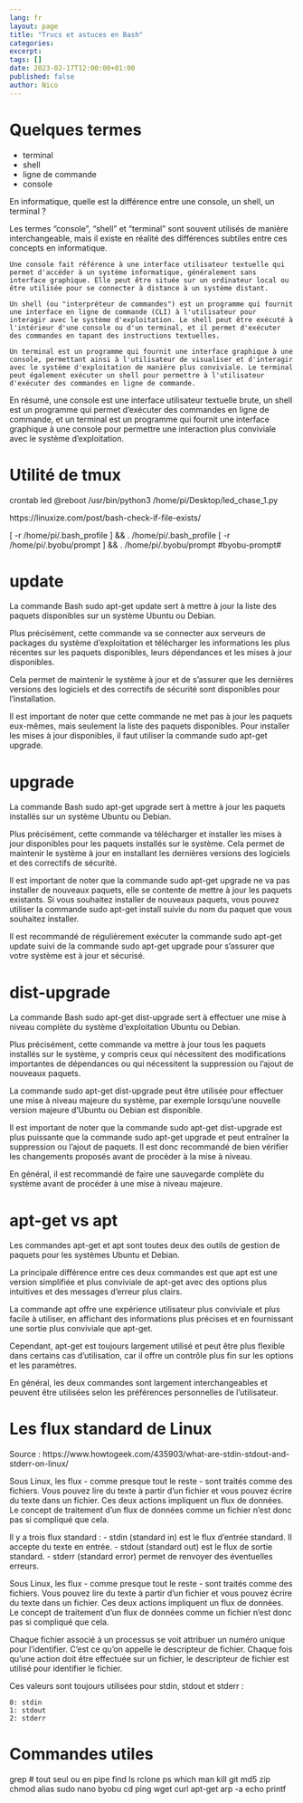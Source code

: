 ```yaml
---
lang: fr
layout: page
title: "Trucs et astuces en Bash"
categories:
excerpt:
tags: []
date: 2023-02-17T12:00:00+01:00
published: false
author: Nico
---
```



# Quelques termes

- terminal
- shell
- ligne de commande
- console


En informatique, quelle est la différence entre une console, un shell, un terminal ?

Les termes "console", "shell" et "terminal" sont souvent utilisés de manière interchangeable, mais il existe en réalité des différences subtiles entre ces concepts en informatique.

    Une console fait référence à une interface utilisateur textuelle qui permet d'accéder à un système informatique, généralement sans interface graphique. Elle peut être située sur un ordinateur local ou être utilisée pour se connecter à distance à un système distant.

    Un shell (ou "interpréteur de commandes") est un programme qui fournit une interface en ligne de commande (CLI) à l'utilisateur pour interagir avec le système d'exploitation. Le shell peut être exécuté à l'intérieur d'une console ou d'un terminal, et il permet d'exécuter des commandes en tapant des instructions textuelles.

    Un terminal est un programme qui fournit une interface graphique à une console, permettant ainsi à l'utilisateur de visualiser et d'interagir avec le système d'exploitation de manière plus conviviale. Le terminal peut également exécuter un shell pour permettre à l'utilisateur d'exécuter des commandes en ligne de commande.

En résumé, une console est une interface utilisateur textuelle brute, un shell est un programme qui permet d'exécuter des commandes en ligne de commande, et un terminal est un programme qui fournit une interface graphique à une console pour permettre une interaction plus conviviale avec le système d'exploitation.


# Utilité de tmux







crontab led
@reboot /usr/bin/python3 /home/pi/Desktop/led_chase_1.py



https://linuxize.com/post/bash-check-if-file-exists/


[ -r /home/pi/.bash_profile ] && . /home/pi/.bash_profile
[ -r /home/pi/.byobu/prompt ] && . /home/pi/.byobu/prompt   #byobu-prompt#





# update

La commande Bash sudo apt-get update sert à mettre à jour la liste des paquets disponibles sur un système Ubuntu ou Debian.

Plus précisément, cette commande va se connecter aux serveurs de packages du système d'exploitation et télécharger les informations les plus récentes sur les paquets disponibles, leurs dépendances et les mises à jour disponibles.

Cela permet de maintenir le système à jour et de s'assurer que les dernières versions des logiciels et des correctifs de sécurité sont disponibles pour l'installation.

Il est important de noter que cette commande ne met pas à jour les paquets eux-mêmes, mais seulement la liste des paquets disponibles. Pour installer les mises à jour disponibles, il faut utiliser la commande sudo apt-get upgrade.


# upgrade

La commande Bash sudo apt-get upgrade sert à mettre à jour les paquets installés sur un système Ubuntu ou Debian.

Plus précisément, cette commande va télécharger et installer les mises à jour disponibles pour les paquets installés sur le système. Cela permet de maintenir le système à jour en installant les dernières versions des logiciels et des correctifs de sécurité.

Il est important de noter que la commande sudo apt-get upgrade ne va pas installer de nouveaux paquets, elle se contente de mettre à jour les paquets existants. Si vous souhaitez installer de nouveaux paquets, vous pouvez utiliser la commande sudo apt-get install suivie du nom du paquet que vous souhaitez installer.

Il est recommandé de régulièrement exécuter la commande sudo apt-get update suivi de la commande sudo apt-get upgrade pour s'assurer que votre système est à jour et sécurisé.

# dist-upgrade

La commande Bash sudo apt-get dist-upgrade sert à effectuer une mise à niveau complète du système d'exploitation Ubuntu ou Debian.

Plus précisément, cette commande va mettre à jour tous les paquets installés sur le système, y compris ceux qui nécessitent des modifications importantes de dépendances ou qui nécessitent la suppression ou l'ajout de nouveaux paquets.

La commande sudo apt-get dist-upgrade peut être utilisée pour effectuer une mise à niveau majeure du système, par exemple lorsqu'une nouvelle version majeure d'Ubuntu ou Debian est disponible.

Il est important de noter que la commande sudo apt-get dist-upgrade est plus puissante que la commande sudo apt-get upgrade et peut entraîner la suppression ou l'ajout de paquets. Il est donc recommandé de bien vérifier les changements proposés avant de procéder à la mise à niveau.

En général, il est recommandé de faire une sauvegarde complète du système avant de procéder à une mise à niveau majeure.

# apt-get vs apt

Les commandes apt-get et apt sont toutes deux des outils de gestion de paquets pour les systèmes Ubuntu et Debian.

La principale différence entre ces deux commandes est que apt est une version simplifiée et plus conviviale de apt-get avec des options plus intuitives et des messages d'erreur plus clairs.

La commande apt offre une expérience utilisateur plus conviviale et plus facile à utiliser, en affichant des informations plus précises et en fournissant une sortie plus conviviale que apt-get.

Cependant, apt-get est toujours largement utilisé et peut être plus flexible dans certains cas d'utilisation, car il offre un contrôle plus fin sur les options et les paramètres.

En général, les deux commandes sont largement interchangeables et peuvent être utilisées selon les préférences personnelles de l'utilisateur.


# Les flux standard de Linux

Source : https://www.howtogeek.com/435903/what-are-stdin-stdout-and-stderr-on-linux/

Sous Linux, les flux - comme presque tout le reste - sont traités comme des fichiers. Vous pouvez lire du texte à partir d'un fichier et vous pouvez écrire du texte dans un fichier. Ces deux actions impliquent un flux de données. Le concept de traitement d'un flux de données comme un fichier n'est donc pas si compliqué que cela.

Il y a trois flux standard :
- stdin (standard in) est le flux d'entrée standard. Il accepte du texte en entrée.
- stdout (standard out) est le flux de sortie standard.
- stderr (standard error) permet de renvoyer des éventuelles erreurs.

Sous Linux, les flux - comme presque tout le reste - sont traités comme des fichiers. Vous pouvez lire du texte à partir d'un fichier et vous pouvez écrire du texte dans un fichier. Ces deux actions impliquent un flux de données. Le concept de traitement d'un flux de données comme un fichier n'est donc pas si compliqué que cela.

Chaque fichier associé à un processus se voit attribuer un numéro unique pour l'identifier. C'est ce qu'on appelle le descripteur de fichier. Chaque fois qu'une action doit être effectuée sur un fichier, le descripteur de fichier est utilisé pour identifier le fichier.

Ces valeurs sont toujours utilisées pour stdin, stdout et stderr :

    0: stdin
    1: stdout
    2: stderr



# Commandes utiles

grep # tout seul ou en pipe
find
ls
rclone
ps
which
man
kill
git
md5
zip
chmod
alias
sudo
nano
byobu
cd
ping
wget
curl
apt-get
arp -a
echo
printf
